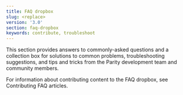 ```yaml
---
title: FAQ dropbox
slug: <replace>
version: '3.0'
section: faq-dropbox
keywords: contribute, troubleshoot
---
```


This section provides answers to commonly-asked questions and a collection box for solutions to common problems, troubleshooting suggestions, and tips and tricks from the Parity development team and community members.

For information about contributing content to the FAQ dropbox, see Contributing FAQ articles.
